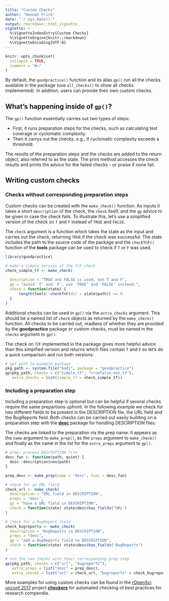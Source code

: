 ```yaml
---
title: "Custom Checks"
author: "Hannah Frick"
date: "`r Sys.Date()`"
output: rmarkdown::html_vignette
vignette: >
  %\VignetteIndexEntry{Custom Checks}
  %\VignetteEngine{knitr::rmarkdown}
  %\VignetteEncoding{UTF-8}
---
```


```r
knitr::opts_chunk$set(
  collapse = TRUE,
  comment = "#>"
)
```

By default, the `goodpractice()` function and its alias `gp()` run all the checks available in the package (use `all_checks()` to show all checks implemented). In addition, users can provide their own custom checks.

## What's happening inside of `gp()`?

The `gp()` function essentially carries out two types of steps:

- First, it runs preparation steps for the checks, such as calculating test coverage or cyclomatic complexity.
- Then it carrys out the checks, e.g., if cyclomatic complexity exceeds a threshold.

The results of the preparation steps and the checks are added to the return object, also referred to as the state. The print method accesses the check results and prints the advice for the failed checks - or praise if none fail.


## Writing custom checks

### Checks without corresponding preparation steps

Custom checks can be created with the `make_check()` function. As inputs it takes a short `description` of the check, the `check` itself, and the `gp` advice to be given in case the check fails. To illustrate this, let's use a simplified version of the check on `T` and `F` instead of `TRUE` and `FALSE`. 

The `check` argument is a function which takes the state as the input and carries out the check, returning `TRUE` if the check was successful. The state includes the path to the source code of the package and the `checkTnF()` function of the **tools** package can be used to check if `T` or `F` was used. 

```r
library(goodpractice)

# make a simple version of the T/F check
check_simple_tf <- make_check(
  
  description = "TRUE and FALSE is used, not T and F",
  gp = "avoid 'T' and 'F', use 'TRUE' and 'FALSE' instead.",
  check = function(state) {
      length(tools::checkTnF(dir = state$path)) == 0
  }
)
```

Additional checks can be used in `gp()` via the `extra_checks` argument. This should be a named list of `check` objects as returned by the `make_check()` function. All checks to be carried out, readless of whether they are provided by the **goodpractice** package or custom checks, must be named in the `checks` argument to `gp()`.

The check on `T`/`F` implemented in the package gives more helpful advice than this simpified version and returns which files contain `T` and `F` so let's do a quick comparison and run both versions:

```r
# get path to example package
pkg_path <- system.file("bad1", package = "goodpractice")
gp(pkg_path, checks = c("simple_tf", "truefalse_not_tf"),
   extra_checks = list(simple_tf = check_simple_tf))
```

### Including a preparation step

Including a preparation step is optional but can be helpful if several checks require the same prepartions upfront. In the following example we check for two different fields to be present in the DESCRIPTION file, the URL field and the BugReports field. Both checks can be carried out easily building on a preparation step with the [**desc**](https://cran.r-project.org/package=desc) package for handling DESCRIPTION files.

The checks are linked to the preparation via the prep name: it appears as the `name` argument to `make_prep()`, as the `preps` argument to `make_check()` and finally as the name in the list for the `extra_preps` argument to `gp()`.

```r
# prep: process DESCRIPTION file
desc_fun <- function(path, quiet) {
  desc::description$new(path)
}

prep_desc <- make_prep(name = "desc", func = desc_fun)

# check for an URL field
check_url <- make_check(
  description = "URL field in DESCRIPTION",
  preps = "desc",
  gp = "have a URL field in DESCRIPTION",
  check = function(state) state$desc$has_fields("URL")
)

# check for a BugReport field
check_bugreports <- make_check(
  description = "BugReports in DESCRIPTION",
  preps = "desc",
  gp = "add a BugReports field to DESCRIPTION",
  check = function(state) state$desc$has_fields('BugReports')
)

# run the two checks with their corresponding prep step
gp(pkg_path, checks = c("url", "bugreports"),
   extra_preps = list("desc" = prep_desc),
   extra_checks = list("url" = check_url, "bugreports" = check_bugreports))
```

More examples for using custom checks can be found in the [rOpenSci unconf 2017](http://unconf17.ropensci.org/) project [**checkers**](https://github.com/ropenscilabs/checkers) for automated checking of best practices for research compendia.
